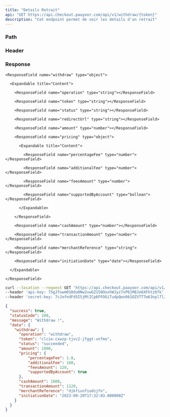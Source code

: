 ```yaml
---
title: "Details Retrait"
api: "GET https://api.checkout.paayoor.com/api/v1/withdraw/{token}"
description: "Cet endpoint permet de voir les détails d'un retrait"
---
```


### Path

<ParamField path="token" type="string" required></ParamField>

### Header

<ParamField header="api-key" type="string" required></ParamField>

<ParamField header="secret-key" type="string" required></ParamField>

### Response

<ResponseField name="success" type="boolean"></ResponseField>

<ResponseField name="statusCode" type="number"></ResponseField>

<ResponseField name="message" type="string"></ResponseField>

<ResponseField name="data" type="object">

  <Expandable title="Content">

    <ResponseField name="withdraw" type="object">

      <Expandable title="Content">

        <ResponseField name="operation" type="string"></ResponseField>

        <ResponseField name="token" type="string"></ResponseField>

        <ResponseField name="status" type="string"></ResponseField>

        <ResponseField name="redirectUrl" type="string"></ResponseField>

        <ResponseField name="amount" type="number"></ResponseField>

        <ResponseField name="pricing" type="object">

          <Expandable title="Content">

            <ResponseField name="percentageFee" type="number"></ResponseField>

            <ResponseField name="additionalFee" type="number"></ResponseField>

            <ResponseField name="feesAmount" type="number"></ResponseField>

            <ResponseField name="supportedByAccount" type="bollean"></ResponseField>

          </Expandable>

        </ResponseField>

        <ResponseField name="cashAmount" type="number"></ResponseField>

        <ResponseField name="transactionAmount" type="number"></ResponseField>

        <ResponseField name="merchantReference" type="string"></ResponseField>

        <ResponseField name="initiationDate" type="date"></ResponseField>

      </Expandable>

    </ResponseField>

  </Expandable>

</ResponseField>

<RequestExample>

```bash Example Request
curl --location --request GET 'https://api.checkout.paayoor.com/api/v1/withdraw/{token}' \
--header 'api-key: 75gJfowm010du0Nw2vwGZ150OoxhWJyz7vP0jM8Je6XFhtz0fk' \
--header 'secret-key: 7cJofndFd5I5jMtICp6FFOGiTudpQwn661OZVTT7w63npl7lJ1'
```

</RequestExample>

<ResponseExample>

```json Response
{
  "success": true,
  "statusCode": 200,
  "message": "Withdraw !",
  "data": {
    "withdraw": {
      "operation": "withdraw",
      "token": "clcie-cxwzp-tjvc2-jfggt-vnfmo",
      "status": "succeeded",
      "amount": 1000,
      "pricing": {
          "percentageFee": 1.8,
          "additionalFee": 100,
          "feesAmount": 120,
          "supportedByAccount": true
      },
      "cashAmount": 1000,
      "transactionAmount": 1120,
      "merchantReference": "djkfiunfiudzjfn",
      "initiationDate": "2023-09-20T17:32:03.000000Z"
    }
  }
}
```

</ResponseExample>
